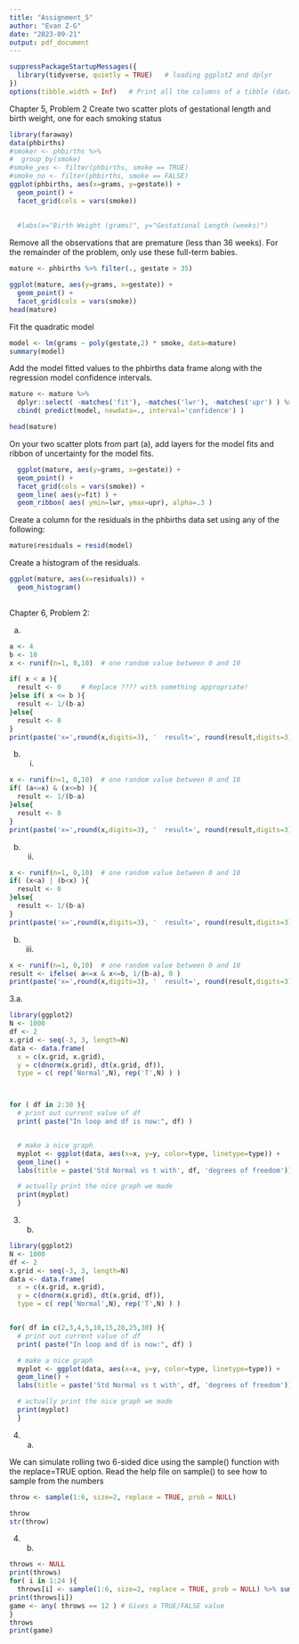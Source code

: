 ---
title: "Assignment_5"
author: "Evan Z-G"
date: "2023-09-21"
output: pdf_document
---

```{r setup, include=FALSE}
suppressPackageStartupMessages({
  library(tidyverse, quietly = TRUE)   # loading ggplot2 and dplyr
})
options(tibble.width = Inf)   # Print all the columns of a tibble (data.frame)
```


Chapter 5, Problem 2
Create two scatter plots of gestational length and birth weight, one for each smoking status

```{r}
library(faraway)
data(phbirths)
#smoker <- phbirths %>%
#  group_by(smoke)
#smoke_yes <- filter(phbirths, smoke == TRUE)
#smoke_no <- filter(phbirths, smoke == FALSE)
ggplot(phbirths, aes(x=grams, y=gestate)) +
  geom_point() +
  facet_grid(cols = vars(smoke))
  
  
  #labs(x="Birth Weight (grams)", y="Gestational Length (weeks)")

```


Remove all the observations that are premature (less than 36 weeks). For the remainder of the problem, only use these full-term babies.

```{r}

mature <- phbirths %>% filter(., gestate > 35) 

ggplot(mature, aes(y=grams, x=gestate)) +
  geom_point() +
  facet_grid(cols = vars(smoke))
head(mature)
```


Fit the quadratic model

```{r}
model <- lm(grams ~ poly(gestate,2) * smoke, data=mature)
summary(model)
```


Add the model fitted values to the phbirths data frame along with the regression model confidence intervals.

```{r}

mature <- mature %>%
  dplyr::select( -matches('fit'), -matches('lwr'), -matches('upr') ) %>%
  cbind( predict(model, newdata=., interval='confidence') )

head(mature)


```


On your two scatter plots from part (a), add layers for the model fits and ribbon of uncertainty for the model fits.

```{r}
  ggplot(mature, aes(y=grams, x=gestate)) +
  geom_point() +
  facet_grid(cols = vars(smoke)) +
  geom_line( aes(y=fit) ) +
  geom_ribbon( aes( ymin=lwr, ymax=upr), alpha=.3 )
```

Create a column for the residuals in the phbirths data set using any of the following:

```{r}
mature$residuals = resid(model)

```


Create a histogram of the residuals.

```{r}
ggplot(mature, aes(x=residuals)) +
  geom_histogram() 
  
```

Chapter 6, Problem 2:


a.
```{r}
a <- 4
b <- 10
x <- runif(n=1, 0,10)  # one random value between 0 and 10 

if( x < a ){
  result <- 0     # Replace ???? with something appropriate!
}else if( x <= b ){
  result <- 1/(b-a)
}else{
  result <- 0
}
print(paste('x=',round(x,digits=3), '  result=', round(result,digits=3)))
```


b. i.
```{r}
x <- runif(n=1, 0,10)  # one random value between 0 and 10 
if( (a<=x) & (x<=b) ){
  result <- 1/(b-a)
}else{
  result <- 0
}
print(paste('x=',round(x,digits=3), '  result=', round(result,digits=3)))
```


b. ii.
```{r}
x <- runif(n=1, 0,10)  # one random value between 0 and 10 
if( (x<a) | (b<x) ){
  result <- 0
}else{
  result <- 1/(b-a)
}
print(paste('x=',round(x,digits=3), '  result=', round(result,digits=3)))

```
b. iii.
```{r}
x <- runif(n=1, 0,10)  # one random value between 0 and 10 
result <- ifelse( a<=x & x<=b, 1/(b-a), 0 )
print(paste('x=',round(x,digits=3), '  result=', round(result,digits=3)))
```



3.a.
```{r}
library(ggplot2)
N <- 1000
df <- 2
x.grid <- seq(-3, 3, length=N)
data <- data.frame( 
  x = c(x.grid, x.grid),
  y = c(dnorm(x.grid), dt(x.grid, df)),
  type = c( rep('Normal',N), rep('T',N) ) )



for ( df in 2:30 ){
  # print out current value of df
  print( paste("In loop and df is now:", df) )  


  # make a nice graph
  myplot <- ggplot(data, aes(x=x, y=y, color=type, linetype=type)) +
  geom_line() +
  labs(title = paste('Std Normal vs t with', df, 'degrees of freedom'))

  # actually print the nice graph we made
  print(myplot)
  }
```

3. b.


```{r}
library(ggplot2)
N <- 1000
df <- 2
x.grid <- seq(-3, 3, length=N)
data <- data.frame( 
  x = c(x.grid, x.grid),
  y = c(dnorm(x.grid), dt(x.grid, df)),
  type = c( rep('Normal',N), rep('T',N) ) )


for( df in c(2,3,4,5,10,15,20,25,30) ){
  # print out current value of df
  print( paste("In loop and df is now:", df) )  

  # make a nice graph
  myplot <- ggplot(data, aes(x=x, y=y, color=type, linetype=type)) +
  geom_line() +
  labs(title = paste('Std Normal vs t with', df, 'degrees of freedom'))

  # actually print the nice graph we made
  print(myplot)
  }
```

4. a.

We can simulate rolling two 6-sided dice using the sample() function with the replace=TRUE option. Read the help file on sample() to see how to sample from the numbers 

```{r}
throw <- sample(1:6, size=2, replace = TRUE, prob = NULL)

throw
str(throw)
```
4. b.




```{r}
throws <- NULL
print(throws)
for( i in 1:24 ){
  throws[i] <- sample(1:6, size=2, replace = TRUE, prob = NULL) %>% sum()
print(throws[i])
game <- any( throws == 12 ) # Gives a TRUE/FALSE value
}
throws
print(game)
```


